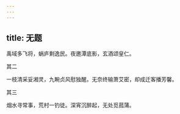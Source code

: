 ```yaml
---
---
---
```

title: 无题
---



禹域多飞将，蜗庐剩逸民。夜邀潭底影，玄酒颂皇仁。

其二

一枝清采妥湘灵，九畹贞风慰独醒。无奈终输萧艾密，却成迁客播芳馨。

其三

烟水寻常事，荒村一钓徒。深宵沉醉起，无处觅菰蒲。